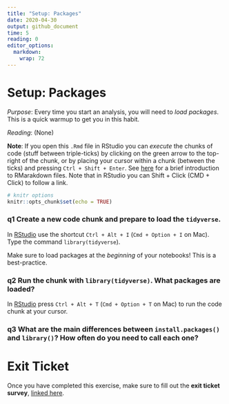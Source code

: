 ```yaml
---
title: "Setup: Packages"
date: 2020-04-30
output: github_document
time: 5
reading: 0
editor_options: 
  markdown: 
    wrap: 72
---
```


# Setup: Packages

*Purpose*: Every time you start an analysis, you will need to *load
packages*. This is a quick warmup to get you in this habit.

*Reading*: (None)

**Note**: If you open this `.Rmd` file in RStudio you can *execute* the
chunks of code (stuff between triple-ticks) by clicking on the green
arrow to the top-right of the chunk, or by placing your cursor within a
chunk (between the ticks) and pressing `Ctrl + Shift + Enter`. See
[here](https://rmarkdown.rstudio.com/authoring_quick_tour.html) for a
brief introduction to RMarakdown files. Note that in RStudio you can
Shift + Click (CMD + Click) to follow a link.

```r
# knitr options
knitr::opts_chunk$set(echo = TRUE)
```

### **q1** Create a new code chunk and prepare to load the `tidyverse`.

In [RStudio](https://bookdown.org/yihui/rmarkdown/r-code.html) use the
shortcut `Ctrl + Alt + I` (`Cmd + Option + I` on Mac). Type the command
`library(tidyverse`).

Make sure to load packages at the *beginning* of your notebooks! This is
a best-practice.

### **q2** Run the chunk with `library(tidyverse)`. What packages are loaded?

In
[RStudio](https://support.rstudio.com/hc/en-us/articles/200711853-Keyboard-Shortcuts)
press `Ctrl + Alt + T` (`Cmd + Option + T` on Mac) to run the code chunk
at your cursor.

### **q3** What are the main differences between `install.packages()` and `library()`? How often do you need to call each one?

<!-- include-exit-ticket -->

# Exit Ticket

<!-- -------------------------------------------------- -->

Once you have completed this exercise, make sure to fill out the **exit
ticket survey**, [linked
here](https://docs.google.com/forms/d/e/1FAIpQLSeuq2LFIwWcm05e8-JU84A3irdEL7JkXhMq5Xtoalib36LFHw/viewform?usp=pp_url&entry.693978880=e-setup01-packages-assignment.Rmd).
